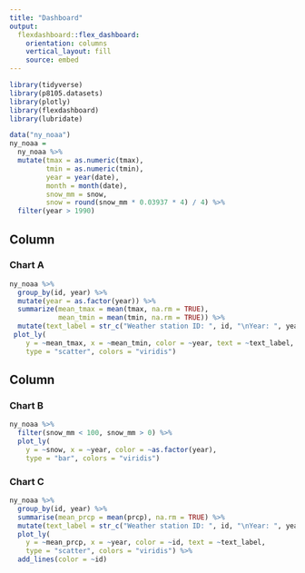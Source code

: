 ```yaml
---
title: "Dashboard"
output: 
  flexdashboard::flex_dashboard:
    orientation: columns
    vertical_layout: fill
    source: embed
---
```


```r
library(tidyverse)
library(p8105.datasets)
library(plotly)
library(flexdashboard)
library(lubridate)
```

```r
data("ny_noaa")
ny_noaa = 
  ny_noaa %>% 
  mutate(tmax = as.numeric(tmax),
         tmin = as.numeric(tmin),
         year = year(date),
         month = month(date),
         snow_mm = snow,
         snow = round(snow_mm * 0.03937 * 4) / 4) %>% 
  filter(year > 1990)
```

Column {data-width=650}
-----------------------------------------------------------------------

### Chart A

```r
ny_noaa %>% 
  group_by(id, year) %>% 
  mutate(year = as.factor(year)) %>% 
  summarize(mean_tmax = mean(tmax, na.rm = TRUE),
            mean_tmin = mean(tmin, na.rm = TRUE)) %>% 
  mutate(text_label = str_c("Weather station ID: ", id, "\nYear: ", year)) %>% 
 plot_ly(
    y = ~mean_tmax, x = ~mean_tmin, color = ~year, text = ~text_label,
    type = "scatter", colors = "viridis")
```

Column {data-width=350}
-----------------------------------------------------------------------

### Chart B

```r
ny_noaa %>% 
  filter(snow_mm < 100, snow_mm > 0) %>%
  plot_ly(
    y = ~snow, x = ~year, color = ~as.factor(year),
    type = "bar", colors = "viridis")

```

### Chart C

```r
ny_noaa %>% 
  group_by(id, year) %>% 
  summarise(mean_prcp = mean(prcp), na.rm = TRUE) %>%
  mutate(text_label = str_c("Weather station ID: ", id, "\nYear: ", year)) %>% 
  plot_ly(
    y = ~mean_prcp, x = ~year, color = ~id, text = ~text_label,
    type = "scatter", colors = "viridis") %>% 
  add_lines(color = ~id)
```

